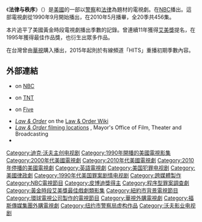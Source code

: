 {{noteTA
|G1=Show
|G2=TV
| T=zh-cn:法律与秩序; zh-tw:法網遊龍; zh-hk:律政風雲;
}}
{{Infobox television|
| show_name = -{zh-cn:法律與秩序; zh-tw:法網遊龍; zh-hk:律政風雲;}-<br>Law & Order
| image = 
| format = {{Unbulleted list|[[Police_procedural|Police procedural]]|[[Legal_drama|Legal drama]]}}
| runtime = 60分鐘(包括廣告)
| creator = [[Dick_Wolf|Dick Wolf]]
| starring = {{Unbulleted list|[[George_Dzundza|George Dzundza]]|[[克里斯·诺斯|克里斯·诺斯]]|[[Dann_Florek|Dann Florek]]|[[Michael_Moriarty|Michael Moriarty]]|[[Richard_Brooks_(actor)|Richard Brooks]]|[[Steven_Hill|Steven Hill]]|[[Paul_Sorvino|Paul Sorvino]]|[[Carolyn_McCormick|Carolyn McCormick]]|[[Jerry_Orbach|Jerry Orbach]]|[[S._Epatha_Merkerson|S. Epatha Merkerson]]|[[Jill_Hennessy|Jill Hennessy]]|[[Sam_Waterston|Sam Waterston]]|[[Benjamin_Bratt|Benjamin Bratt]]|[[Carey_Lowell|Carey Lowell]]|[[Angie_Harmon|Angie Harmon]]|[[Jesse_L._Martin|Jesse L. Martin]]|[[Dianne_Wiest|Dianne Wiest]]|[[Elisabeth_Röhm|Elisabeth Röhm]]|[[Fred_Thompson|Fred Dalton Thompson]]|[[Dennis_Farina|Dennis Farina]]|[[Annie_Parisse|Annie Parisse]]|[[Michael_Imperioli|Michael Imperioli]]|[[Milena_Govich|Milena Govich]]|[[Alana_de_la_Garza|Alana de la Garza]]|[[Jeremy_Sisto|Jeremy Sisto]]|[[Linus_Roache|Linus Roache]]|[[Anthony_Anderson|Anthony Anderson]]}}
| producer = Dick Wolf<br>[[Joseph_Stern|Joseph Stern]]
| opentheme= ''Theme of Law & Order''
| theme_music_composer = [[Mike_Post|Mike Post]]
| country = United States
| language = English
| location = [[New_York_City|New York City]], New York
| company = {{Unbulleted list|Wolf Films|[[环球电视公司|环球电视公司]] (1990–98, 2002–04)|[[USA_Network|Studios USA]] (1998–2002)|NBC Universal Television Studio (2004–07)|Universal Media Studios (2007–10)}}
| distributor = [[NBCUniversal_Television_Distribution|NBCUniversal Television Distribution]]
| network = [[NBC|NBC]]
| picture_format = [[480i|480i]] ([[Standard-definition_television|SDTV]])<br />[[1080i|1080i]] ([[High-definition_television|HDTV]])
| first_aired = {{Start date|1990|09|13}}
| last_aired = {{End date|2010|05|24}}
| num_seasons = 21
| num_episodes = 464
| status = Canceled <!--Do not change to "Ended" because NBC canceled the show, Dick Wolf did not choose to end it. There is a difference between canceling and ending-->
| list_episodes = List of Law & Order episodes
| related = [[Law_&_Order_(franchise)|''Law & Order'' franchise]]
| website = http://www.nbc.com/Law_&_Order/index.shtml
| website_title = Law & Order TV Show at NBC
| 台灣名稱 = 法網遊龍
| 港澳名稱 = 律政風雲
|}}

《'''法律与秩序'''》（{{lang-en|''Law & Order''}}）是[[美國|美國]]的一部以[[警察|警察]]和[[法律|法律]]為題材的電視劇。在[[NBC|NBC]]播出。這部電視劇從1990年9月開始播出，在2010年5月播畢，全20季共456集。

本片追平了美國黃金時段電視劇播出季數的記錄。曾連續11年獲得[[艾美獎|艾美獎]]提名，在1995年獲得最佳作品獎，也衍生出眾多作品。

在台灣曾由[[華視|華視]]購入播出，2015年起則於有線頻道「HITS」重播初期季數內容。

==外部連結==
{{Wikiquote}}
* {{Official website|http://www.nbc.com/Law_&_Order/}} on [[NBC|NBC]]
* {{Official website|http://www.tnt.tv/series/lawandorder/}} on [[TNT_(TV_channel)|TNT]]
* {{Official website|http://www.five.tv/programmes/drama/law-order/}} on [[Channel_Five_(UK_TV_channel)|Five]]
* [[wikia:lawandorder:Law_&_Order|''Law & Order'']] on the [[wikia:lawandorder|Law & Order Wiki]]
* [http://www.nyc.gov/html/film/html/locations/sets_law_and_order.shtml ''Law & Order'' filming locations] {{Wayback|url=http://www.nyc.gov/html/film/html/locations/sets_law_and_order.shtml |date=20061215090113 }}, Mayor's Office of Film, Theater and Broadcasting
* {{IMDb title|0098844|Law & Order}}

{{黄金时段艾美奖最佳戏剧类电视系列剧}}
{{Authority control}}
{{DEFAULTSORT:Law and Order}}
[[Category:迪克·沃夫主创电视剧|Category:迪克·沃夫主创电视剧]]
[[Category:1990年開播的美國電視影集|Category:1990年開播的美國電視影集]]
[[Category:2000年代美國電視劇|Category:2000年代美國電視劇]]
[[Category:2010年代美國電視劇|Category:2010年代美國電視劇]]
[[Category:2010年停播的美國電視劇|Category:2010年停播的美國電視劇]]
[[Category:英語電視劇|Category:英語電視劇]]
[[Category:美国犯罪电视剧|Category:美国犯罪电视剧]]
[[Category:美國律政劇|Category:美國律政劇]]
[[Category:1990年代美国罪案剧情电视剧|Category:1990年代美国罪案剧情电视剧]]
[[Category:跨媒體製作|Category:跨媒體製作]]
[[Category:NBC電視節目|Category:NBC電視節目]]
[[Category:皮博迪獎得主|Category:皮博迪獎得主]]
[[Category:程序型罪案調查劇|Category:程序型罪案調查劇]]
[[Category:黃金時段艾美獎最佳戲劇類影集|Category:黃金時段艾美獎最佳戲劇類影集]]
[[Category:紐約市背景電視節目|Category:紐約市背景電視節目]]
[[Category:環球電視公司製作的電視節目|Category:環球電視公司製作的電視節目]]
[[Category:華視外購電視劇|Category:華視外購電視劇]]
[[Category:福斯傳媒集團外購電視劇|Category:福斯傳媒集團外購電視劇]]
[[Category:纽约市警察局虚构作品|Category:纽约市警察局虚构作品]]
[[Category:沃夫影业电视剧|Category:沃夫影业电视剧]]